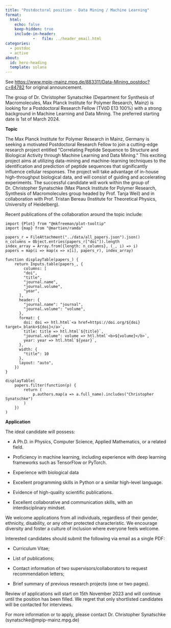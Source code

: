 ```yaml
---
title: "Postdoctoral position - Data Mining / Machine Learning"
format:
  html:
    echo: false
    keep-hidden: true
    include-in-header:
            -   file: ../header_email.html
categories:
  - postdoc
  - active
about:
  id: hero-heading
  template: solana
---
```



:::{#hero-heading}


:::

See <https://www.mpip-mainz.mpg.de/883311/Data-Mining_postdoc?c=84782> for original announcement.

The group of Dr. Christopher Synatschke (Department for Synthesis of Macromolecules, Max Planck Institute for Polymer Research, Mainz) is looking for a Postdoctoral Research Fellow (TVöD E13 100%) with a strong background in Machine Learning and Data Mining. The preferred starting date is 1st of March 2024.

**Topic**

The Max Planck Institute for Polymer Research in Mainz, Germany is seeking a motivated Postdoctoral Research Fellow to join a cutting-edge research project entitled "Correlating Peptide Sequence to Structure and Biological Activity through Machine Learning and Data Mining." This exciting project aims at utilizing data-mining and machine-learning techniques to the identification and prediction of peptide sequences that significantly influence cellular responses. The project will take advantage of in-house high-throughput biological data, and will consist of guiding and accelerating experiments. The successful candidate will work within the group of Dr. Christopher Synatschke (Max Planck Institute for Polymer Research, Synthesis of Macromolecules group headed by Prof. Tanja Weil) and in collaboration with Prof. Tristan Bereau (Institute for Theoretical Physics, University of Heidelberg).

Recent publications of the collaboration around the topic include:

```ojs
import {Plot} from "@mkfreeman/plot-tooltip"
import {map} from "@martien/ramda"

papers_r = FileAttachment("../data/all_papers.json").json()
n_columns = Object.entries(papers_r["doi"]).length
index_array = Array.from({length: n_columns}, (_, i) => i)
papers = map(i => map(x => x[i], papers_r), index_array)

function displayTable(papers_) {
    return Inputs.table(papers_, {
        columns: [
        "doi",
        "title",
        "journal.name",
        "journal.volume",
        "year",
      ],
      header: {
        "journal.name": "journal",
        "journal.volume": "volume",
      },
      format: {
        doi: doi => htl.html`<a href=https://doi.org/${doi} target=_blank>${doi}</a>`,
        title: title => htl.html`${title}`,
        "journal.volume": volume => htl.html`<b>${volume}</b>`,
        year: year => htl.html`${year}`,
      },
      width: {
        "title": 10
      },
      layout: "auto",
    })
}

displayTable(
    papers.filter(function(p) {
        return (
            p.authors.map(a => a.full_name).includes("Christopher Synatschke")
        )
    })
)
```

 

**Application**

The ideal candidate will possess:

- A Ph.D. in Physics, Computer Science, Applied Mathematics, or a related field.

- Proficiency in machine learning, including experience with deep learning frameworks such as TensorFlow or PyTorch.

- Experience with biological data

- Excellent programming skills in Python or a similar high-level language.

- Evidence of high-quality scientific publications.

- Excellent collaborative and communication skills, with an interdisciplinary mindset.

 

We welcome applications from all individuals, regardless of their gender, ethnicity, disability, or any other protected characteristic. We encourage diversity and foster a culture of inclusion where everyone feels welcome.

Interested candidates should submit the following via email as a single PDF:

- Curriculum Vitae;

- List of publications;

- Contact information of two supervisors/collaborators to request recommendation letters;

- Brief summary of previous research projects (one or two pages).

 

Review of applications will start on 15th November 2023 and will continue until the position has been filled. We regret that only shortlisted candidates will be contacted for interviews.

For more information or to apply, please contact Dr. Christopher Synatschke (synatschke@mpip-mainz.mpg.de)
